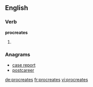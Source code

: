 ==English==

===Verb===
'''procreates'''

# {{third-person singular of|[[procreate]]}}

===Anagrams===
* [[case report#English|case report]]
* [[postcareer#English|postcareer]]

[[de:procreates]]
[[fr:procreates]]
[[vi:procreates]]